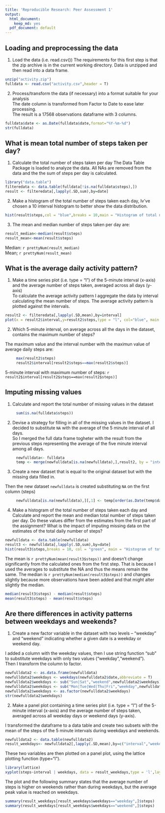 ```yaml
---
title: 'Reproducible Research: Peer Assessment 1'
output:
  html_document:
    keep_md: yes
  pdf_document: default
---
```



## Loading and preprocessing the data

1. Load the data (i.e. read.csv())
The requirements for this first step is that the zip archive is in the current working directory.
Data is unzipped and then read into a data frame.   

```r
unzip("activity.zip")
fulldata <- read.csv("activity.csv",header = T)
```

2. Process/transform the data (if necessary) into a format suitable for your analysis   
The date column is transformed from Factor to Date to ease later processing.   
The result is a 17568 observations dataframe with 3 columns.
```r
fulldata$date <- as.Date(fulldata$date,format="%Y-%m-%d")
str(fulldata)
```


## What is mean total number of steps taken per day?

1. Calculate the total number of steps taken per day
The Data Table Package is loaded to analyze the data. All NAs are removed from the data and the the sum of steps per day is calculated.


```r
library("data.table")
filteredata <- data.table(fulldata[!is.na(fulldata$steps),])
result <- filteredata[,lapply(.SD,sum),by=date]
```
   
2. Make a histogram of the total number of steps taken each day, Iv've chosen a 10 interval histogram to better show the data distribution.   
   
```r
hist(result$steps,col = "blue",breaks = 10,main = "Histogram of total number of steps per day",xlab = "Total Number of steps", ylab = "Number of days (Frequency)",xlim =c(0,25000))
```
   
3. The mean and median number of steps taken per day are:   

```r
result_median<-median(result$steps)
result_mean<-mean(result$steps)
```
Median:   `r prettyNum(result_median)`   
Mean;     `r prettyNum(result_mean)`

## What is the average daily activity pattern?

1. Make a time series plot (i.e. type = "l") of the 5-minute interval (x-axis) and the average number of steps taken, averaged across all days (y-axis)   
To calculate the average activity pattern I aggregate the data by interval calculating the mean number of steps. The average activity pattern is plotted against the intervals.   

```r
result2 <- filteredata[,lapply(.SD,mean),by=interval]
plot(x = result2$interval,y=result2$steps,type = "l", col="blue", main = "Average Daily Activiy Pattern", xlab = "Interval", ylab = "Average Number of Steps")
```

2. Which 5-minute interval, on average across all the days in the dataset, contains the maximum number of steps?   

The maximum value and the interval number with the maximun value of average daily steps are:
   
```r
     max(result2$steps)
     result2$interval[result2$steps==max(result2$steps)]
```

5-minute interval with maximum number of steps: `r result2$interval[result2$steps==max(result2$steps)]`   


## Imputing missing values
   
1. Calculate and report the total number of missing values in the dataset 
   
```r
     sum(is.na(fulldata$steps))
```
   
2. Devise a strategy for filling in all of the missing values in the dataset. 
I decided to substitute `NA` with the average of the 5 minute interval of all days.   
So I merged the full data frame togheter with the result from the previous steps representing the average of the five minute interval among all days.

```r
     newfulldata<- fulldata
     temp <- merge(newfulldata[is.na(newfulldata),],result2, by = "interval")
```

3. Create a new dataset that is equal to the original dataset but with the missing data filled in.  

Then the new dataset `newfulldata` is created substituting `NA` on the first column (steps)

```r
     newfulldata[is.na(newfulldata),][,1] <- temp[order(as.Date(temp$date.x,format="%Y-%m-%d")),][,4]
```

4. Make a histogram of the total number of steps taken each day and Calculate and report the mean and median total number of steps taken per day. Do these values differ from the estimates from the first part of the assignment? What is the impact of imputing missing data on the estimates of the total daily number of steps?   

```r
newfulldata <- data.table(newfulldata)
result3 <- newfulldata[,lapply(.SD,sum),by=date]
hist(result3$steps,breaks = 10, col = "green", main = "Histogram of total number of steps per day without NA",xlab = "Total Number of steps", ylab = "Number of days (Frequency)",,xlim =c(0,25000))
```

The mean is `r prettyNum(mean(result3$steps))` and doesn't change significantly from the calculated ones from the first step. That is because I used the averages to substitute the NA and thus the means remain the same. The median is `r prettyNum(median(result3$steps))` and changes slightly because more observations have been added and that might alter slightly the median.

```r
median(result3$steps) - median(result$steps)
mean(result3$steps) - mean(result$steps)
```


## Are there differences in activity patterns between weekdays and weekends?
   
1. Create a new factor variable in the dataset with two levels – “weekday” and “weekend” indicating whether a given date is a weekday or weekend day.

I added a column with the weekday values, then I use string function "sub" to substitute weekdays with only two values ("weekday","weekend").   
Then I transform the column to factor.

```r
newfulldata2 <- as.data.frame(newfulldata)
newfulldata2$weekdays <- weekdays(newfulldata2$date,abbreviate = T)
newfulldata2$weekdays <- sub("Sun|Sat","weekend",newfulldata2$weekdays)
newfulldata2$weekdays <- sub("Mon|Tue|Wed|Thu|Fri","weekday",newfulldata2$weekdays)
newfulldata2$weekdays <- as.factor(newfulldata2$weekdays)
str(newfulldata2$weekdays)
```

2. Make a panel plot containing a time series plot (i.e. type = "l") of the 5-minute interval (x-axis) and the average number of steps taken, averaged across all weekday days or weekend days (y-axis). 

I transformed the dataframe to a data table and create two subsets with the mean of the steps of the 5 minute intervals during weekdays and weekends.   

```r
newfulldata2 <- data.table(newfulldata2)
result_weekdays<- newfulldata2[,lapply(.SD,mean),by=c("interval","weekdays")]
```
   
These two variables are then plotted on a panel plot, using the lattice plotting function (type="l").
   
```r
library(lattice)
xyplot(steps~interval | weekdays, data = result_weekdays,type = 'l',layout = c(1,2), xlab = 'Interval', ylab = 'Average Number of Steps')
```

The plot and the following summary states that the average number of steps is higher on weekends rather than during weekdays, but the average peak value is reached on weekdays. 

```r
summary(result_weekdays[result_weekdays$weekdays=="weekday",]$steps)
summary(result_weekdays[result_weekdays$weekdays=="weekend",]$steps)
```
